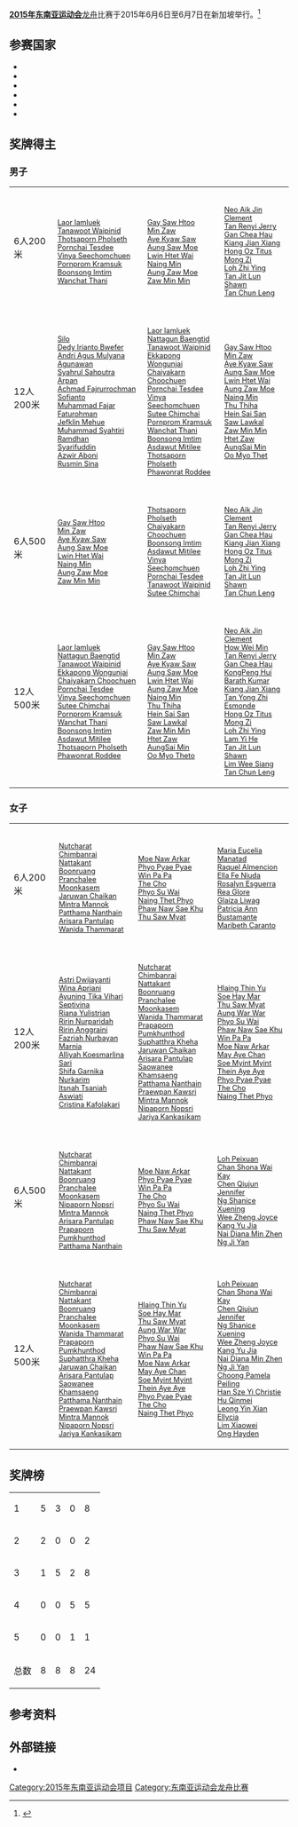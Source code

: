 {{refimprove|time=2015-08-07T11:17:07+00:00}}
'''[[2015年东南亚运动会|2015年东南亚运动会]]'''[[龙舟|龙舟]]比赛于2015年6月6日至6月7日在新加坡举行。<ref>{{cite web |title=2015年东南亚运动会龙舟比赛 |url=https://www.seagames2015.com/the-games/sports/traditional-boat-race-dragon-boat |website=seagames2015.com |deadurl=yes |archiveurl=https://web.archive.org/web/20150415153922/https://www.seagames2015.com/the-games/sports/traditional-boat-race-dragon-boat |archivedate=2015-04-15 |accessdate=2015-08-07 }}</ref>

==参赛国家==
* {{flagIOC2|CAM|2015年东南亚运动会|14}}
* {{flagIOC2|INA|2015年东南亚运动会|28}}
* {{flagIOC2|MYA|2015年东南亚运动会|28}}
* {{flagIOC2|PHI|2015年东南亚运动会|22}}
* {{flagIOC2|SIN|2015年东南亚运动会|28}}
* {{flagIOC2|THA|2015年东南亚运动会|28}}

==奖牌得主==
===男子===
{|{{MedalistTable|type=项目}}
|-
|6人200米
|{{flagIOC2team|THA|2015年东南亚运动会}}<span style="font-size:80%"><br/>[[Laor_Iamluek|Laor Iamluek]]<br/>[[Tanawoot_Waipinid|Tanawoot Waipinid]]<br/>[[Thotsaporn_Pholseth|Thotsaporn Pholseth]]<br/>[[Pornchai_Tesdee|Pornchai Tesdee]]<br/>[[Vinya_Seechomchuen|Vinya Seechomchuen]]<br/>[[Pornprom_Kramsuk|Pornprom Kramsuk]]<br/>[[Boonsong_Imtim|Boonsong Imtim]]<br/>[[Wanchat_Thani|Wanchat Thani]]
|{{flagIOC2team|MYA|2015年东南亚运动会}}<span style="font-size:80%"><br/>[[Gay_Saw_Htoo|Gay Saw Htoo]]<br/>[[Min_Zaw|Min Zaw]]<br/>[[Aye_Kyaw_Saw|Aye Kyaw Saw]]<br/>[[Aung_Saw_Moe|Aung Saw Moe]]<br/>[[Lwin_Htet_Wai|Lwin Htet Wai]]<br/>[[Naing_Min|Naing Min]]<br/>[[Aung_Zaw_Moe|Aung Zaw Moe]]<br/>[[Zaw_Min_Min|Zaw Min Min]]
|{{flagIOC2team|SIN|2015年东南亚运动会}}<span style="font-size:80%"><br/>[[Neo_Aik_Jin_Clement|Neo Aik Jin Clement]]<br/>[[Tan_Renyi_Jerry|Tan Renyi Jerry]]<br/>[[Gan_Chea_Hau|Gan Chea Hau]]<br/>[[Kiang_Jian_Xiang|Kiang Jian Xiang]]<br/>[[Hong_Oz_Titus_Mong_Zi|Hong Oz Titus Mong Zi]]<br/>[[Loh_Zhi_Ying|Loh Zhi Ying]]<br/>[[Tan_Jit_Lun_Shawn|Tan Jit Lun Shawn]]<br/>[[Tan_Chun_Leng|Tan Chun Leng]]
|-
|12人200米
|{{flagIOC2team|INA|2015年东南亚运动会}}<span style="font-size:80%"><br/>[[Silo|Silo]]<br/>[[Dedy_Irianto_Bwefer|Dedy Irianto Bwefer]]<br/>[[Andri_Agus_Mulyana|Andri Agus Mulyana]]<br/>[[Agunawan|Agunawan]]<br/>[[Syahrul_Sahputra|Syahrul Sahputra]]<br/>[[Arpan|Arpan]]<br/>[[Achmad_Fajrurrochman|Achmad Fajrurrochman]]<br/>[[Sofianto|Sofianto]]<br/>[[Muhammad_Fajar_Faturohman|Muhammad Fajar Faturohman]]<br/>[[Jefklin_Mehue|Jefklin Mehue]]<br/>[[Muhammad_Syahtiri_Ramdhan|Muhammad Syahtiri Ramdhan]]<br/>[[Syarifuddin|Syarifuddin]]<br/>[[Azwir_Aboni|Azwir Aboni]]<br/>[[Rusmin_Sina|Rusmin Sina]]
|{{flagIOC2team|THA|2015年东南亚运动会}}<span style="font-size:80%"><br/>[[Laor_Iamluek|Laor Iamluek]]<br/>[[Nattagun_Baengtid|Nattagun Baengtid]]<br/>[[Tanawoot_Waipinid|Tanawoot Waipinid]]<br/>[[Ekkapong_Wongunjai|Ekkapong Wongunjai]]<br/>[[Chaiyakarn_Choochuen|Chaiyakarn Choochuen]]<br/>[[Pornchai_Tesdee|Pornchai Tesdee]]<br/>[[Vinya_Seechomchuen|Vinya Seechomchuen]]<br/>[[Sutee_Chimchai|Sutee Chimchai]]<br/>[[Pornprom_Kramsuk|Pornprom Kramsuk]]<br/>[[Wanchat_Thani|Wanchat Thani]]<br/>[[Boonsong_Imtim|Boonsong Imtim]]<br/>[[Asdawut_Mitilee|Asdawut Mitilee]]<br/>[[Thotsaporn_Pholseth|Thotsaporn Pholseth]]<br/>[[Phawonrat_Roddee|Phawonrat Roddee]]
|{{flagIOC2team|MYA|2015年东南亚运动会}}<span style="font-size:80%"><br/>[[Gay_Saw_Htoo|Gay Saw Htoo]]<br/>[[Min_Zaw|Min Zaw]]<br/>[[Aye_Kyaw_Saw|Aye Kyaw Saw]]<br/>[[Aung_Saw_Moe|Aung Saw Moe]]<br/>[[Lwin_Htet_Wai|Lwin Htet Wai]]<br/>[[Aung_Zaw_Moe|Aung Zaw Moe]]<br/>[[Naing_Min|Naing Min]]<br/>[[Thu_Thiha|Thu Thiha]]<br/>[[Hein_Sai_San|Hein Sai San]]<br/>[[Saw_Lawkal|Saw Lawkal]]<br/>[[Zaw_Min_Min|Zaw Min Min]]<br/>[[Htet_Zaw|Htet Zaw]]<br/>[[AungSai_Min|AungSai Min]]<br/>[[Oo_Myo_Thet|Oo Myo Thet]]
|-
|6人500米
|{{flagIOC2team|MYA|2015年东南亚运动会}}<span style="font-size:80%"><br/>[[Gay_Saw_Htoo|Gay Saw Htoo]]<br/>[[Min_Zaw|Min Zaw]]<br/>[[Aye_Kyaw_Saw|Aye Kyaw Saw]]<br/>[[Aung_Saw_Moe|Aung Saw Moe]]<br/>[[Lwin_Htet_Wai|Lwin Htet Wai]]<br/>[[Naing_Min|Naing Min]]<br/>[[Aung_Zaw_Moe|Aung Zaw Moe]]<br/>[[Zaw_Min_Min|Zaw Min Min]]
|{{flagIOC2team|THA|2015年东南亚运动会}}<span style="font-size:80%"><br/>[[Thotsaporn_Pholseth|Thotsaporn Pholseth]]<br/>[[Chaiyakarn_Choochuen|Chaiyakarn Choochuen]]<br/>[[Boonsong_Imtim|Boonsong Imtim]]<br/>[[Asdawut_Mitilee|Asdawut Mitilee]]<br/>[[Vinya_Seechomchuen|Vinya Seechomchuen]]<br/>[[Pornchai_Tesdee|Pornchai Tesdee]]<br/>[[Tanawoot_Waipinid|Tanawoot Waipinid]]<br/>[[Sutee_Chimchai|Sutee Chimchai]]
|{{flagIOC2team|SIN|2015年东南亚运动会}}<span style="font-size:80%"><br/>[[Neo_Aik_Jin_Clement|Neo Aik Jin Clement]]<br/>[[Tan_Renyi_Jerry|Tan Renyi Jerry]]<br/>[[Gan_Chea_Hau|Gan Chea Hau]]<br/>[[Kiang_Jian_Xiang|Kiang Jian Xiang]]<br/>[[Hong_Oz_Titus_Mong_Zi|Hong Oz Titus Mong Zi]]<br/>[[Loh_Zhi_Ying|Loh Zhi Ying]]<br/>[[Tan_Jit_Lun_Shawn|Tan Jit Lun Shawn]]<br/>[[Tan_Chun_Leng|Tan Chun Leng]]
|-
|12人500米
|{{flagIOC2team|THA|2015年东南亚运动会}}<span style="font-size:80%"><br/>[[Laor_Iamluek|Laor Iamluek]]<br/>[[Nattagun_Baengtid|Nattagun Baengtid]]<br/>[[Tanawoot_Waipinid|Tanawoot Waipinid]]<br/>[[Ekkapong_Wongunjai|Ekkapong Wongunjai]]<br/>[[Chaiyakarn_Choochuen|Chaiyakarn Choochuen]]<br/>[[Pornchai_Tesdee|Pornchai Tesdee]]<br/>[[Vinya_Seechomchuen|Vinya Seechomchuen]]<br/>[[Sutee_Chimchai|Sutee Chimchai]]<br/>[[Pornprom_Kramsuk|Pornprom Kramsuk]]<br/>[[Wanchat_Thani|Wanchat Thani]]<br/>[[Boonsong_Imtim|Boonsong Imtim]]<br/>[[Asdawut_Mitilee|Asdawut Mitilee]]<br/>[[Thotsaporn_Pholseth|Thotsaporn Pholseth]]<br/>[[Phawonrat_Roddee|Phawonrat Roddee]]
|{{flagIOC2team|MYA|2015年东南亚运动会}}<span style="font-size:80%"><br/>[[Gay_Saw_Htoo|Gay Saw Htoo]]<br/>[[Min_Zaw|Min Zaw]]<br/>[[Aye_Kyaw_Saw|Aye Kyaw Saw]]<br/>[[Aung_Saw_Moe|Aung Saw Moe]]<br/>[[Lwin_Htet_Wai|Lwin Htet Wai]]<br/>[[Aung_Zaw_Moe|Aung Zaw Moe]]<br/>[[Naing_Min|Naing Min]]<br/>[[Thu_Thiha|Thu Thiha]]<br/>[[Hein_Sai_San|Hein Sai San]]<br/>[[Saw_Lawkal|Saw Lawkal]]<br/>[[Zaw_Min_Min|Zaw Min Min]]<br/>[[Htet_Zaw|Htet Zaw]]<br/>[[AungSai_Min|AungSai Min]]<br/>[[Oo_Myo_Thet|Oo Myo Thet]]o
|{{flagIOC2team|SIN|2015年东南亚运动会}}<span style="font-size:80%"><br/>[[Neo_Aik_Jin_Clement|Neo Aik Jin Clement]]<br/>[[How_Wei_Min|How Wei Min]]<br/>[[Tan_Renyi_Jerry|Tan Renyi Jerry]]<br/>[[Gan_Chea_Hau|Gan Chea Hau]]<br/>[[KongPeng_Hui|KongPeng Hui]]<br/>[[Barath_Kumar|Barath Kumar]]<br/>[[Kiang_Jian_Xiang|Kiang Jian Xiang]]<br/>[[Tan_Yong_Zhi_Esmonde|Tan Yong Zhi Esmonde]]<br/>[[Hong_Oz_Titus_Mong_Zi|Hong Oz Titus Mong Zi]]<br/>[[Loh_Zhi_Ying|Loh Zhi Ying]]<br/>[[Lam_Yi_He|Lam Yi He]]<br/>[[Tan_Jit_Lun_Shawn|Tan Jit Lun Shawn]]<br/>[[Lim_Wee_Siang|Lim Wee Siang]]<br/>[[Tan_Chun_Leng|Tan Chun Leng]]
|}

===女子===
{|{{MedalistTable|type=项目}}
|-
|6人200米
|{{flagIOC2team|THA|2015年东南亚运动会}}<span style="font-size:80%"><br/>[[Nutcharat_Chimbanrai|Nutcharat Chimbanrai]]<br/>[[Nattakant_Boonruang|Nattakant Boonruang]]<br/>[[Pranchalee_Moonkasem|Pranchalee Moonkasem]]<br/>[[Jaruwan_Chaikan|Jaruwan Chaikan]]<br/>[[Mintra_Mannok|Mintra Mannok]]<br/>[[Patthama_Nanthain|Patthama Nanthain]]<br/>[[Arisara_Pantulap|Arisara Pantulap]]<br/>[[Wanida_Thammarat|Wanida Thammarat]]
|{{flagIOC2team|MYA|2015年东南亚运动会}}<span style="font-size:80%"><br/>[[Moe_Naw_Arkar|Moe Naw Arkar]]<br/>[[Phyo_Pyae_Pyae|Phyo Pyae Pyae]]<br/>[[Win_Pa_Pa|Win Pa Pa]]<br/>[[The_Cho|The Cho]]<br/>[[Phyo_Su_Wai|Phyo Su Wai]]<br/>[[Naing_Thet_Phyo|Naing Thet Phyo]]<br/>[[Phaw_Naw_Sae_Khu|Phaw Naw Sae Khu]]<br/>[[Thu_Saw_Myat|Thu Saw Myat]]
|{{flagIOC2team|PHI|2015年东南亚运动会}}<span style="font-size:80%"><br/>[[Maria_Eucelia_Manatad|Maria Eucelia Manatad]]<br/>[[Raquel_Almencion|Raquel Almencion]]<br/>[[Ella_Fe_Niuda|Ella Fe Niuda]]<br/>[[Rosalyn_Esguerra|Rosalyn Esguerra]]<br/>[[Rea_Glore|Rea Glore]]<br/>[[Glaiza_Liwag|Glaiza Liwag]]<br/>[[Patricia_Ann_Bustamante|Patricia Ann Bustamante]]<br/>[[Maribeth_Caranto|Maribeth Caranto]]
|-
|12人200米
|{{flagIOC2team|INA|2015年东南亚运动会}}<span style="font-size:80%"><br/>[[Astri_Dwijayanti|Astri Dwijayanti]]<br/>[[Wina_Apriani|Wina Apriani]]<br/>[[Ayuning_Tika_Vihari|Ayuning Tika Vihari]]<br/>[[Septivina|Septivina]]<br/>[[Riana_Yulistrian|Riana Yulistrian]]<br/>[[Ririn_Nurparidah|Ririn Nurparidah]]<br/>[[Ririn_Anggraini|Ririn Anggraini]]<br/>[[Fazriah_Nurbayan|Fazriah Nurbayan]]<br/>[[Marnia|Marnia]]<br/>[[Alliyah_Koesmarlina_Sari|Alliyah Koesmarlina Sari]]<br/>[[Shifa_Garnika_Nurkarim|Shifa Garnika Nurkarim]]<br/>[[Itsnah_Tsaniah|Itsnah Tsaniah]]<br/>[[Aswiati|Aswiati]]<br/>[[Cristina_Kafolakari|Cristina Kafolakari]]
|{{flagIOC2team|THA|2015年东南亚运动会}}<span style="font-size:80%"><br/>[[Nutcharat_Chimbanrai|Nutcharat Chimbanrai]]<br/>[[Nattakant_Boonruang|Nattakant Boonruang]]<br/>[[Pranchalee_Moonkasem|Pranchalee Moonkasem]]<br/>[[Wanida_Thammarat|Wanida Thammarat]]<br/>[[Prapaporn_Pumkhunthod|Prapaporn Pumkhunthod]]<br/>[[Suphatthra_Kheha|Suphatthra Kheha]]<br/>[[Jaruwan_Chaikan|Jaruwan Chaikan]]<br/>[[Arisara_Pantulap|Arisara Pantulap]]<br/>[[Saowanee_Khamsaeng|Saowanee Khamsaeng]]<br/>[[Patthama_Nanthain|Patthama Nanthain]]<br/>[[Praewpan_Kawsri|Praewpan Kawsri]]<br/>[[Mintra_Mannok|Mintra Mannok]]<br/>[[Nipaporn_Nopsri|Nipaporn Nopsri]]<br/>[[Jariya_Kankasikam|Jariya Kankasikam]]
|{{flagIOC2team|MYA|2015年东南亚运动会}}<span style="font-size:80%"><br/>[[Hlaing_Thin_Yu|Hlaing Thin Yu]]<br/>[[Soe_Hay_Mar|Soe Hay Mar]]<br/>[[Thu_Saw_Myat|Thu Saw Myat]]<br/>[[Aung_War_War|Aung War War]]<br/>[[Phyo_Su_Wai|Phyo Su Wai]]<br/>[[Phaw_Naw_Sae_Khu|Phaw Naw Sae Khu]]<br/>[[Win_Pa_Pa|Win Pa Pa]]<br/>[[Moe_Naw_Arkar|Moe Naw Arkar]]<br/>[[May_Aye_Chan|May Aye Chan]]<br/>[[Soe_Myint_Myint|Soe Myint Myint]]<br/>[[Thein_Aye_Aye|Thein Aye Aye]]<br/>[[Phyo_Pyae_Pyae|Phyo Pyae Pyae]]<br/>[[The_Cho|The Cho]]<br/>[[Naing_Thet_Phyo|Naing Thet Phyo]]
|-
|6人500米
|{{flagIOC2team|THA|2015年东南亚运动会}}<span style="font-size:80%"><br/>[[Nutcharat_Chimbanrai|Nutcharat Chimbanrai]]<br/>[[Nattakant_Boonruang|Nattakant Boonruang]]<br/>[[Pranchalee_Moonkasem|Pranchalee Moonkasem]]<br/>[[Nipaporn_Nopsri|Nipaporn Nopsri]]<br/>[[Mintra_Mannok|Mintra Mannok]]<br/>[[Arisara_Pantulap|Arisara Pantulap]]<br/>[[Prapaporn_Pumkhunthod|Prapaporn Pumkhunthod]]<br/>[[Patthama_Nanthain|Patthama Nanthain]]
|{{flagIOC2team|MYA|2015年东南亚运动会}}<span style="font-size:80%"><br/>[[Moe_Naw_Arkar|Moe Naw Arkar]]<br/>[[Phyo_Pyae_Pyae|Phyo Pyae Pyae]]<br/>[[Win_Pa_Pa|Win Pa Pa]]<br/>[[The_Cho|The Cho]]<br/>[[Phyo_Su_Wai|Phyo Su Wai]]<br/>[[Naing_Thet_Phyo|Naing Thet Phyo]]<br/>[[Phaw_Naw_Sae_Khu|Phaw Naw Sae Khu]]<br/>[[Thu_Saw_Myat|Thu Saw Myat]]
|{{flagIOC2team|SIN|2015年东南亚运动会}}<span style="font-size:80%"><br/>[[Loh_Peixuan|Loh Peixuan]]<br/>[[Chan_Shona_Wai_Kay|Chan Shona Wai Kay]]<br/>[[Chen_Qiujun_Jennifer|Chen Qiujun Jennifer]]<br/>[[Ng_Shanice_Xuening|Ng Shanice Xuening]]<br/>[[Wee_Zheng_Joyce|Wee Zheng Joyce]]<br/>[[Kang_Yu_Jia|Kang Yu Jia]]<br/>[[Nai_Diana_Min_Zhen|Nai Diana Min Zhen]]<br/>[[Ng_Ji_Yan|Ng Ji Yan]]
|-
|12人500米
|{{flagIOC2team|THA|2015年东南亚运动会}}<span style="font-size:80%"><br/>[[Nutcharat_Chimbanrai|Nutcharat Chimbanrai]]<br/>[[Nattakant_Boonruang|Nattakant Boonruang]]<br/>[[Pranchalee_Moonkasem|Pranchalee Moonkasem]]<br/>[[Wanida_Thammarat|Wanida Thammarat]]<br/>[[Prapaporn_Pumkhunthod|Prapaporn Pumkhunthod]]<br/>[[Suphatthra_Kheha|Suphatthra Kheha]]<br/>[[Jaruwan_Chaikan|Jaruwan Chaikan]]<br/>[[Arisara_Pantulap|Arisara Pantulap]]<br/>[[Saowanee_Khamsaeng|Saowanee Khamsaeng]]<br/>[[Patthama_Nanthain|Patthama Nanthain]]<br/>[[Praewpan_Kawsri|Praewpan Kawsri]]<br/>[[Mintra_Mannok|Mintra Mannok]]<br/>[[Nipaporn_Nopsri|Nipaporn Nopsri]]<br/>[[Jariya_Kankasikam|Jariya Kankasikam]]
|{{flagIOC2team|MYA|2015年东南亚运动会}}<span style="font-size:80%"><br/>[[Hlaing_Thin_Yu|Hlaing Thin Yu]]<br/>[[Soe_Hay_Mar|Soe Hay Mar]]<br/>[[Thu_Saw_Myat|Thu Saw Myat]]<br/>[[Aung_War_War|Aung War War]]<br/>[[Phyo_Su_Wai|Phyo Su Wai]]<br/>[[Phaw_Naw_Sae_Khu|Phaw Naw Sae Khu]]<br/>[[Win_Pa_Pa|Win Pa Pa]]<br/>[[Moe_Naw_Arkar|Moe Naw Arkar]]<br/>[[May_Aye_Chan|May Aye Chan]]<br/>[[Soe_Myint_Myint|Soe Myint Myint]]<br/>[[Thein_Aye_Aye|Thein Aye Aye]]<br/>[[Phyo_Pyae_Pyae|Phyo Pyae Pyae]]<br/>[[The_Cho|The Cho]]<br/>[[Naing_Thet_Phyo|Naing Thet Phyo]]
|{{flagIOC2team|SIN|2015年东南亚运动会}}<span style="font-size:80%"><br/>[[Loh_Peixuan|Loh Peixuan]]<br/>[[Chan_Shona_Wai_Kay|Chan Shona Wai Kay]]<br/>[[Chen_Qiujun_Jennifer|Chen Qiujun Jennifer]]<br/>[[Ng_Shanice_Xuening|Ng Shanice Xuening]]<br/>[[Wee_Zheng_Joyce|Wee Zheng Joyce]]<br/>[[Kang_Yu_Jia|Kang Yu Jia]]<br/>[[Nai_Diana_Min_Zhen|Nai Diana Min Zhen]]<br/>[[Ng_Ji_Yan|Ng Ji Yan]]<br/>[[Choong_Pamela_Peiling|Choong Pamela Peiling]]<br/>[[Han_Sze_Yi_Christie|Han Sze Yi Christie]]<br/>[[Hu_Qinmei|Hu Qinmei]]<br/>[[Leong_Yin_Xian_Ellycia|Leong Yin Xian Ellycia]]<br/>[[Lim_Xiaowei|Lim Xiaowei]]<br/>[[Ong_Hayden|Ong Hayden]]
|}

==奖牌榜==
{| {{RankedMedalTable|nation-width=200px}}
|-
|1||align=left|{{flagIOC2team|THA|2015年东南亚运动会}} || 5 || 3 || 0 || 8
|-
|2||align=left|{{flagIOC2team|INA|2015年东南亚运动会}} || 2 || 0 || 0 || 2
|-
|3||align=left|{{flagIOC2team|MYA|2015年东南亚运动会}} || 1 || 5 || 2 || 8
|-style="background:#ccccff;"
|4||align=left|{{flagIOC2team|SIN|2015年东南亚运动会}} || 0 || 0 || 5 || 5
|-
|5||align=left|{{flagIOC2team|PHI|2015年东南亚运动会}} || 0 || 0 || 1 || 1
|-
!colspan=2| 总数 || 8 || 8 || 8 || 24
|}

==参考资料==
{{reflist}}

==外部链接==
*{{官方网站|https://www.seagames2015.com/the-games/competition-schedule}} 

{{2015年东南亚运动会项目}}

[[Category:2015年东南亚运动会项目|Category:2015年东南亚运动会项目]]
[[Category:东南亚运动会龙舟比赛|Category:东南亚运动会龙舟比赛]]